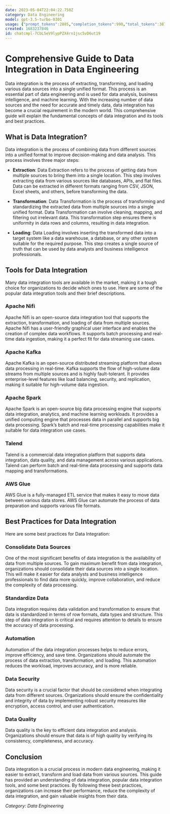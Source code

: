```yaml
---
date: 2023-05-04T22:04:22.750Z
category: Data Engineering
model: gpt-3.5-turbo-0301
usage: {"prompt_tokens":2885,"completion_tokens":990,"total_tokens":3875}
created: 1683237846
id: chatcmpl-7CbLSeV9lypPZX4rn1jsc5vD6ut19
---
```


# Comprehensive Guide to Data Integration in Data Engineering

Data integration is the process of extracting, transforming, and loading various data sources into a single unified format. This process is an essential part of data engineering and is used for data analysis, business intelligence, and machine learning. With the increasing number of data sources and the need for accurate and timely data, data integration has become a crucial requirement in the modern world. This comprehensive guide will explain the fundamental concepts of data integration and its tools and best practices.

## What is Data Integration?

Data integration is the process of combining data from different sources into a unified format to improve decision-making and data analysis. This process involves three major steps: 

- **Extraction**: Data Extraction refers to the process of getting data from multiple sources to bring them into a single location. This step involves extracting data from various sources like databases, APIs, and flat files. Data can be extracted in different formats ranging from CSV, JSON, Excel sheets, and others, before transforming the data.

- **Transformation**: Data Transformation is the process of transforming and standardizing the extracted data from multiple sources into a single unified format. Data Transformation can involve cleaning, mapping, and filtering out irrelevant data. This transformation step ensures there is uniformity in data rows and columns, resulting in data integration.

- **Loading**: Data Loading involves inserting the transformed data into a target system like a data warehouse, a database, or any other system suitable for the required purpose. This step creates a single source of truth that can be used by data analysts and business intelligence professionals.

## Tools for Data Integration

Many data integration tools are available in the market, making it a tough choice for organizations to decide which ones to use. Here are some of the popular data integration tools and their brief descriptions.

### Apache Nifi

Apache Nifi is an open-source data integration tool that supports the extraction, transformation, and loading of data from multiple sources. Apache Nifi has a user-friendly graphical user interface and enables the creation of complex data workflows. It supports batch processing and real-time data ingestion, making it a perfect fit for data streaming use cases.

### Apache Kafka

Apache Kafka is an open-source distributed streaming platform that allows data processing in real-time. Kafka supports the flow of high-volume data streams from multiple sources and is highly fault-tolerant. It provides enterprise-level features like load balancing, security, and replication, making it suitable for high-volume data ingestion.

### Apache Spark

Apache Spark is an open-source big data processing engine that supports data integration, analytics, and machine learning workloads. It provides a unified computing engine that processes data in parallel and supports big data processing. Spark’s batch and real-time processing capabilities make it suitable for data integration use cases.

### Talend

Talend is a commercial data integration platform that supports data integration, data quality, and data management across various applications. Talend can perform batch and real-time data processing and supports data mapping and transformations.

### AWS Glue

AWS Glue is a fully-managed ETL service that makes it easy to move data between various data stores. AWS Glue can automate the process of data preparation and supports various file formats.

## Best Practices for Data Integration

Here are some best practices for Data Integration:

### Consolidate Data Sources

One of the most significant benefits of data integration is the availability of data from multiple sources. To gain maximum benefit from data integration, organizations should consolidate their data sources into a single location. This will make it easier for data analysts and business intelligence professionals to find data more quickly, improve collaboration, and reduce the complexity of data processing.

### Standardize Data

Data integration requires data validation and transformation to ensure that data is standardized in terms of row formats, data types and structure. This step of data integration is critical and requires attention to details to ensure the accuracy of data processing.

### Automation

Automation of the data integration processes helps to reduce errors, improve efficiency, and save time. Organizations should automate the process of data extraction, transformation, and loading. This automation reduces the workload, improves accuracy, and is more reliable.

### Data Security

Data security is a crucial factor that should be considered when integrating data from different sources. Organizations should ensure the confidentiality and integrity of data by implementing robust security measures like encryption, access control, and user authentication.

### Data Quality

Data quality is the key to efficient data integration and analysis. Organizations should ensure that data is of high quality by verifying its consistency, completeness, and accuracy.

## Conclusion

Data integration is a crucial process in modern data engineering, making it easier to extract, transform and load data from various sources. This guide has provided an understanding of data integration, popular data integration tools, and some best practices. By following these best practices, organizations can increase their performance, reduce the complexity of data integration, and gain valuable insights from their data.

*Category: Data Engineering*